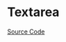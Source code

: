 
<Meta title="Data Entry/Textarea/Doc" />

# Textarea

<Description of={Textarea} />

[Source Code](https://github.com/Mezzanine-UI/mezzanine/blob/main/packages/react/src/Textarea/Textarea.tsx)

<ArgsTable of={Textarea} />
